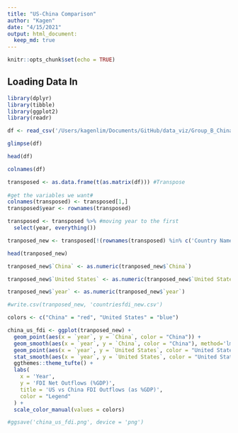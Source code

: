 ```yaml
---
title: "US-China Comparison"
author: "Kagen"
date: "4/15/2021"
output: html_document:
  keep_md: true
---
```


```r
knitr::opts_chunk$set(echo = TRUE)
```

## Loading Data In

```r
library(dplyr)
library(tibble)
library(ggplot2)
library(readr)

df <- read_csv('/Users/kagenlim/Documents/GitHub/data_viz/Group_B_ChinaWatchers/FDI_Outflows/API_BM.KLT.DINV.WD.GD.ZS_DS2_en_csv_v2_2183932.csv')
```

```r
glimpse(df)

head(df)

colnames(df)

transposed <- as.data.frame(t(as.matrix(df))) #Transpose
 
#get the variables we want#
colnames(transposed) <- transposed[1,]
transposed$year <- rownames(transposed)

transposed <- transposed %>% #moving year to the first
  select(year, everything())

tranposed_new <- transposed[!(rownames(transposed) %in% c('Country Name', 'Country Code')), ]
```

```r
head(tranposed_new)
```

```r
tranposed_new$`China` <- as.numeric(tranposed_new$`China`)

tranposed_new$`United States` <- as.numeric(tranposed_new$`United States`)

tranposed_new$`year` <- as.numeric(tranposed_new$`year`)

#write.csv(tranposed_new, 'countriesfdi_new.csv')

colors <- c("China" = "red", "United States" = "blue")

china_us_fdi <- ggplot(tranposed_new) + 
  geom_point(aes(x = `year`, y = `China`, color = "China")) +
  geom_smooth(aes(x = `year`, y = `China`, color = "China"), method='lm', se = F) +
  geom_point(aes(x = `year`, y = `United States`, color = "United States")) + 
  stat_smooth(aes(x = `year`, y = `United States`, color = "United States"), method='lm', se = F) + 
  ggthemes::theme_tufte() + 
  labs(
    x = 'Year',
    y = 'FDI Net Outflows (%GDP)',
    title = 'US vs China FDI Outflows (as %GDP)', 
    color = "Legend"
  ) + 
  scale_color_manual(values = colors)

#ggsave('china_us_fdi.png', device = 'png')
```

